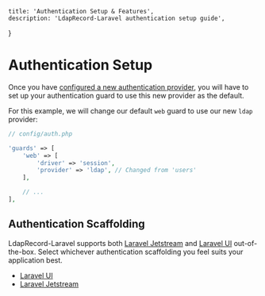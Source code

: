     title: 'Authentication Setup & Features',
    description: 'LdapRecord-Laravel authentication setup guide',
}


# Authentication Setup

Once you have [configured a new authentication provider](/docs/laravel/v1/auth/configuration),
you will have to set up your authentication guard to use this new provider as the default.

For this example, we will change our default `web` guard to use our new `ldap` provider:

```php
// config/auth.php

'guards' => [
    'web' => [
        'driver' => 'session',
        'provider' => 'ldap', // Changed from 'users'
    ],

    // ...
],
```

## Authentication Scaffolding

LdapRecord-Laravel supports both [Laravel Jetstream](https://jetstream.laravel.com) and [Laravel UI](https://github.com/laravel/ui)
out-of-the-box. Select whichever authentication scaffolding you feel suits your application best.

- [Laravel UI](/docs/laravel/v1/auth/laravel-ui)
- [Laravel Jetstream](/docs/laravel/v1/auth/laravel-jetstream)
